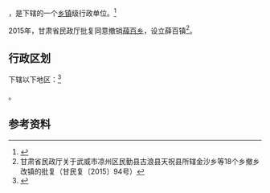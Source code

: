 {{中国乡级行政区|62/06/21/203/000}}

'''{{PAGENAMEBASE}}'''，是{{PRC admin/fullname|62/06/21/203/000|3}}下辖的一个[[乡镇|乡镇]]级行政单位。<ref>{{PRC admin/ref sgc|{{PRC admin/parent|62/06/21/203/000}}}}</ref>

2015年，甘肃省民政厅批复同意撤销[[薛百乡|薛百乡]]，设立薛百镇<ref>甘肃省民政厅关于武威市凉州区民勤县古浪县天祝县所辖金沙乡等18个乡撤乡改镇的批复（甘民复〔2015〕94号）</ref>。

== 行政区划 ==

{{PAGENAMEBASE}}下辖以下地区：<ref>{{PRC admin/ref sgc|62/06/21/203/000}}</ref>

{{PRC admin/children|62/06/21/203/000}}。

== 参考资料 ==

{{reflist}}

{{行政区划小作品}}
{{PRC admin/navcat|62/06/21/203/000}}